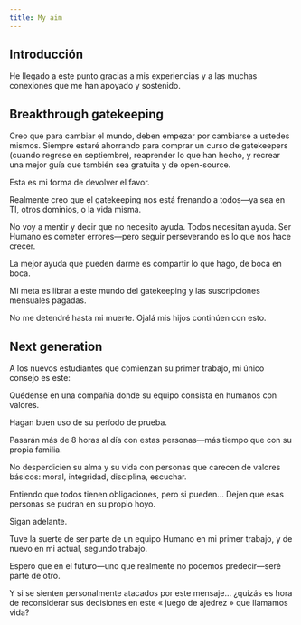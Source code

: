 ```yaml
---
title: My aim
---
```


## Introducción

He llegado a este punto gracias a mis experiencias y a las muchas conexiones que me han apoyado y sostenido.

## Breakthrough gatekeeping

Creo que para cambiar el mundo, deben empezar por cambiarse a ustedes mismos. Siempre estaré ahorrando para comprar un curso de gatekeepers (cuando regrese en septiembre), reaprender lo que han hecho, y recrear una mejor guía que también sea gratuita y de open-source.

Esta es mi forma de devolver el favor.

Realmente creo que el gatekeeping nos está frenando a todos—ya sea en TI, otros dominios, o la vida misma.

No voy a mentir y decir que no necesito ayuda. Todos necesitan ayuda. Ser Humano es cometer errores—pero seguir perseverando es lo que nos hace crecer.

La mejor ayuda que pueden darme es compartir lo que hago, de boca en boca.

Mi meta es librar a este mundo del gatekeeping y las suscripciones mensuales pagadas.

No me detendré hasta mi muerte. Ojalá mis hijos continúen con esto.

## Next generation

A los nuevos estudiantes que comienzan su primer trabajo, mi único consejo es este:

Quédense en una compañía donde su equipo consista en humanos con valores.

Hagan buen uso de su período de prueba.

Pasarán más de 8 horas al día con estas personas—más tiempo que con su propia familia.

No desperdicien su alma y su vida con personas que carecen de valores básicos: moral, integridad, disciplina, escuchar.

Entiendo que todos tienen obligaciones, pero si pueden… Dejen que esas personas se pudran en su propio hoyo.

Sigan adelante.

Tuve la suerte de ser parte de un equipo Humano en mi primer trabajo, y de nuevo en mi actual, segundo trabajo.

Espero que en el futuro—uno que realmente no podemos predecir—seré parte de otro.

Y si se sienten personalmente atacados por este mensaje… ¿quizás es hora de reconsiderar sus decisiones en este « juego de ajedrez » que llamamos vida?

<LearningCycle lang="es" />
<CultureCycle lang="es" />